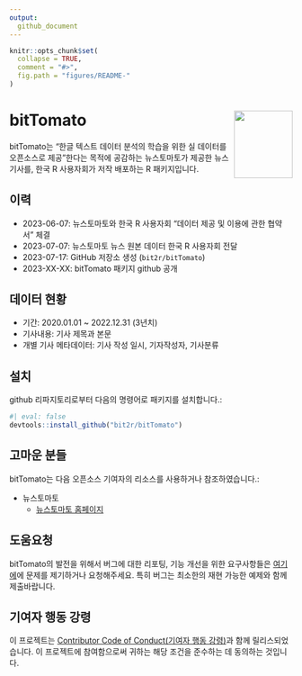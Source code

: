 ```yaml
---
output:
  github_document
---
```


<!-- README.md is generated from README.Rmd. Please edit that file -->

```r
knitr::opts_chunk$set(
  collapse = TRUE,
  comment = "#>",
  fig.path = "figures/README-"
)
```

# bitTomato <img src="figures/logo.png" align="right" height="120" width="103.6"/>

bitTomato는 "한글 텍스트 데이터 분석의 학습을 위한 실 데이터를 오픈소스로 제공"한다는 목적에 공감하는 뉴스토마토가 제공한 뉴스 기사를, 한국 R 사용자회가 저작 배포하는 R 패키지입니다.   

## 이력

- 2023-06-07: 뉴스토마토와 한국 R 사용자회 "데이터 제공 및 이용에 관한 협약서" 체결
- 2023-07-07: 뉴스토마토 뉴스 원본 데이터 한국 R 사용자회 전달
- 2023-07-17: GitHub 저장소 생성 (`bit2r/bitTomato`)
- 2023-XX-XX: bitTomato 패키지 github 공개

## 데이터 현황

- 기간: 2020.01.01 ~ 2022.12.31 (3년치)
- 기사내용: 기사 제목과 본문
- 개별 기사 메타데이터: 기사 작성 일시, 기자작성자, 기사분류

## 설치

github 리파지토리로부터 다음의 명령어로 패키지를 설치합니다.:

```r
#| eval: false
devtools::install_github("bit2r/bitTomato")
```

## 고마운 분들

bitTomato는 다음 오픈소스 기여자의 리소스를 사용하거나 참조하였습니다.: 

* 뉴스토마토
  - [뉴스토마토 홈페이지](https://www.newstomato.com/){target='_blank'}

  
## 도움요청

bitTomato의 발전을 위해서 버그에 대한 리포팅, 기능 개선을 위한 요구사항들은 [여기에](https://github.com/bit2r/bitTomato/issues){target='_blank'}에 문제를 제기하거나 요청해주세요. 특히 버그는 최소한의 재현 가능한 예제와 함께 제출바랍니다.

## 기여자 행동 강령

이 프로젝트는 [Contributor Code of Conduct(기여자 행동 강령)](https://github.com/bit2r/bitTomato/blob/main/CONDUCT.md){target='_blank'}과 함께 릴리스되었습니다. 이 프로젝트에 참여함으로써 귀하는 해당 조건을 준수하는 데 동의하는 것입니다. 


